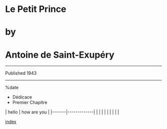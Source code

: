 = Le Petit Prince =
= by =
= Antoine de Saint-Exupéry =
----
Published 1943
----

%date

* Dédicace
* Premier Chapitre


| hello | how are you |
|-------|-------------|
|       |             |
|       |             |
|       |             |

[[index]]



